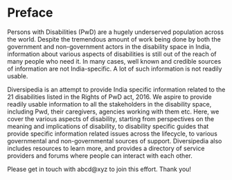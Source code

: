# Preface {.unnumbered}

Persons with Disabilities (PwD) are a hugely underserved population across the world. Despite the tremendous amount of work being done by both the government and non-government actors in the disability space in India, information about various aspects of disabilities is still out of the reach of many people who need it. In many cases, well known and credible sources of information are not India-specific. A lot of such information is not readily usable.

Diversipedia is an attempt to provide India specific information related to the 21 disabilities listed in the Rights of PwD act, 2016. We aspire to provide readily usable information to all the stakeholders in the disability space, including Pwd, their caregivers, agencies working with them etc. Here, we cover the various aspects of disability, starting from perspectives on the meaning and implications of disability, to disability specific guides that provide specific information related issues across the lifecycle, to various governmental and non-governmental sources of support. Diversipedia also includes resources to learn more, and provides a directory of service providers and forums where people can interact with each other. 

Please get in touch with abcd@xyz to join this effort. Thank you!